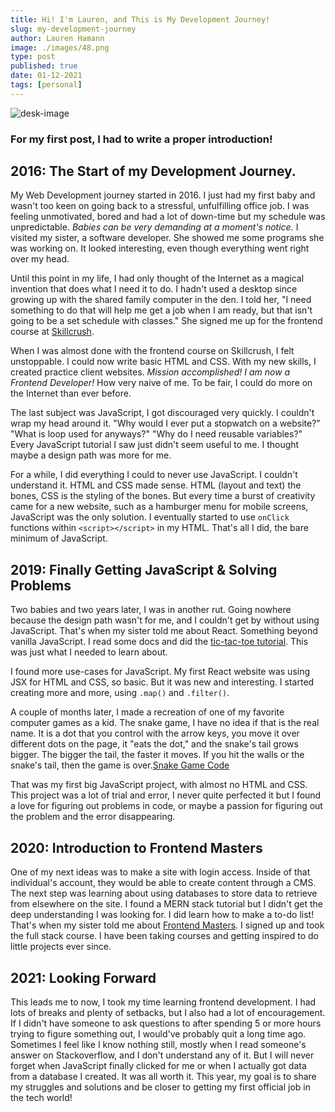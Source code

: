 ```yaml
--- 
title: Hi! I'm Lauren, and This is My Development Journey!
slug: my-development-journey
author: Lauren Hamann
image: ./images/48.png
type: post
published: true
date: 01-12-2021
tags: [personal]
---
```

![desk-image](./images/48.png)  
  
### For my first post, I had to write a proper introduction! 

## 2016: The Start of my Development Journey.  
  

My Web Development journey started in 2016. I just had my first baby and wasn't too keen on going back to a stressful, unfulfilling office job. I was feeling unmotivated, bored and had a lot of down-time but my schedule was unpredictable. *Babies can be very demanding at a moment's notice.* I visited my sister, a software developer. She showed me some programs she was working on. It looked interesting, even though everything went right over my head.

Until this point in my life, I had only thought of the Internet as a magical invention that does what I need it to do. I hadn't used a desktop since growing up with the shared family computer in the den. I told her, "I need something to do that will help me get a job when I am ready, but that isn't going to be a set schedule with classes." She signed me up for the frontend course at [Skillcrush](https://www.skillcrush.com).

When I was almost done with the frontend course on Skillcrush, I felt unstoppable. I could now write basic HTML and CSS. With my new skills, I created practice client websites. *Mission accomplished! I am now a Frontend Developer!* How very naive of me. To be fair, I could do more on the Internet than ever before.

The last subject was JavaScript, I got discouraged very quickly. I couldn't wrap my head around it. "Why would I ever put a stopwatch on a website?" "What is loop used for anyways?" "Why do I need reusable variables?" Every JavaScript tutorial I saw just didn't seem useful to me. I thought maybe a design path was more for me.

For a while, I did everything I could to never use JavaScript. I couldn't understand it. HTML and CSS made sense. HTML (layout and text) the bones, CSS is the styling of the bones. But every time a burst of creativity came for a new website, such as a hamburger menu for mobile screens, JavaScript was the only solution. I eventually started to use `onClick` functions within `<script></script>` in my HTML. That's all I did, the bare minimum of JavaScript.  


## 2019: Finally Getting JavaScript & Solving Problems  

Two babies and two years later, I was in another rut. Going nowhere because the design path wasn't for me, and I couldn't get by without using JavaScript. That's when my sister told me about React. Something beyond vanilla JavaScript. I read some docs and did the [tic-tac-toe tutorial](https://reactjs.org/tutorial/tutorial.html). This was just what I needed to learn about.

I found more use-cases for JavaScript. My first React website was using JSX for HTML and CSS, so basic. But it was new and interesting. I started creating more and more, using `.map()` and `.filter()`.

A couple of months later, I made a recreation of one of my favorite computer games as a kid. The snake game, I have no idea if that is the real name. It is a dot that you control with the arrow keys, you move it over different dots on the page, it "eats the dot," and the snake's tail grows bigger. The bigger the tail, the faster it moves. If you hit the walls or the snake's tail, then the game is over.[Snake Game Code](https://github.com/LaurenwallerDesigns/SnakeGame)

That was my first big JavaScript project, with almost no HTML and CSS. This project was a lot of trial and error, I never quite perfected it but I found a love for figuring out problems in code, or maybe a passion for figuring out the problem and the error disappearing.  


## 2020: Introduction to Frontend Masters  

One of my next ideas was to make a site with login access. Inside of that individual's account, they would be able to create content through a CMS. The next step was learning about using databases to store data to retrieve from elsewhere on the site. I found a MERN stack tutorial but I didn't get the deep understanding I was looking for. I did learn how to make a to-do list! That's when my sister told me about [Frontend Masters](https://frontendmasters.com/). I signed up and took the full stack course. I have been taking courses and getting inspired to do little projects ever since.  


## 2021: Looking Forward 

This leads me to now, I took my time learning frontend development. I had lots of breaks and plenty of setbacks, but I also had a lot of encouragement. If I didn't have someone to ask questions to after spending 5 or more hours trying to figure something out, I would've probably quit a long time ago. Sometimes I feel like I know nothing still, mostly when I read someone's answer on Stackoverflow, and I don't understand any of it. But I will never forget when JavaScript finally clicked for me or when I actually got data from a database I created. It was all worth it. This year, my goal is to share my struggles and solutions and be closer to getting my first official job in the tech world!